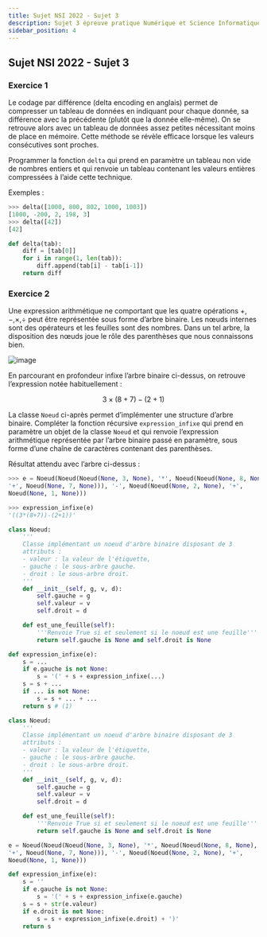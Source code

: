 ```yaml
---
title: Sujet NSI 2022 - Sujet 3
description: Sujet 3 épreuve pratique Numérique et Science Informatique 2022
sidebar_position: 4
---
```


## Sujet NSI 2022 - Sujet 3

### Exercice 1


<Tabs>
  <TabItem value="sujet" label="Sujet" default>

Le codage par différence (delta encoding en anglais) permet de compresser un tableau de
données en indiquant pour chaque donnée, sa différence avec la précédente (plutôt que la
donnée elle-même). On se retrouve alors avec un tableau de données assez petites nécessitant
moins de place en mémoire. Cette méthode se révèle efficace lorsque les valeurs consécutives
sont proches.

Programmer la fonction `delta` qui prend en paramètre un tableau non vide de nombres entiers
et qui renvoie un tableau contenant les valeurs entières compressées à l’aide cette technique.

Exemples :

```python
>>> delta([1000, 800, 802, 1000, 1003])
[1000, -200, 2, 198, 3]
>>> delta([42])
[42]
```

  </TabItem>
  <TabItem value="correction" label="Correction">

```python linenums='1'
def delta(tab):
    diff = [tab[0]]
    for i in range(1, len(tab)):
        diff.append(tab[i] - tab[i-1])
    return diff
```

  </TabItem>
  
</Tabs>

### Exercice 2

<Tabs>
  <TabItem value="sujet" label="Sujet" default>

Une expression arithmétique ne comportant que les quatre opérations +, −,×,÷ peut être
représentée sous forme d’arbre binaire. Les nœuds internes sont des opérateurs et les feuilles
sont des nombres. Dans un tel arbre, la disposition des nœuds joue le rôle des parenthèses que
nous connaissons bien.

![image](data/img3_2.png)

En parcourant en profondeur infixe l’arbre binaire ci-dessus, on
retrouve l’expression notée habituellement :

$$3 \times (8 + 7) − (2 + 1)$$

La classe `Noeud` ci-après permet d’implémenter une structure
d’arbre binaire.
Compléter la fonction récursive `expression_infixe` qui prend
en paramètre un objet de la classe `Noeud` et qui renvoie
l’expression arithmétique représentée par l’arbre binaire passé
en paramètre, sous forme d’une chaîne de caractères contenant
des parenthèses.

Résultat attendu avec l’arbre ci-dessus :

```python
>>> e = Noeud(Noeud(Noeud(None, 3, None), '*', Noeud(Noeud(None, 8, None),
'+', Noeud(None, 7, None))), '-', Noeud(Noeud(None, 2, None), '+',
Noeud(None, 1, None)))

>>> expression_infixe(e)
'((3*(8+7))-(2+1))'
```

```python
class Noeud:
    '''
    Classe implémentant un noeud d'arbre binaire disposant de 3
    attributs :
    - valeur : la valeur de l'étiquette,
    - gauche : le sous-arbre gauche.
    - droit : le sous-arbre droit.
    '''
    def __init__(self, g, v, d):
        self.gauche = g
        self.valeur = v
        self.droit = d

    def est_une_feuille(self):
        '''Renvoie True si et seulement si le noeud est une feuille'''
        return self.gauche is None and self.droit is None

def expression_infixe(e):
    s = ...
    if e.gauche is not None:
        s = '(' + s + expression_infixe(...)
    s = s + ...
    if ... is not None:
        s = s + ... + ...
    return s # (1)
```

  </TabItem>
  <TabItem value="correction" label="Correction">

```python linenums='1'
class Noeud:
    '''
    Classe implémentant un noeud d'arbre binaire disposant de 3
    attributs :
    - valeur : la valeur de l'étiquette,
    - gauche : le sous-arbre gauche.
    - droit : le sous-arbre droit.
    '''
    def __init__(self, g, v, d):
        self.gauche = g
        self.valeur = v
        self.droit = d

    def est_une_feuille(self):
        '''Renvoie True si et seulement si le noeud est une feuille'''
        return self.gauche is None and self.droit is None

e = Noeud(Noeud(Noeud(None, 3, None), '*', Noeud(Noeud(None, 8, None),
'+', Noeud(None, 7, None))), '-', Noeud(Noeud(None, 2, None), '+',
Noeud(None, 1, None)))

def expression_infixe(e):
    s = ''
    if e.gauche is not None:
        s = '(' + s + expression_infixe(e.gauche)
    s = s + str(e.valeur)
    if e.droit is not None:
        s = s + expression_infixe(e.droit) + ')'
    return s
```

  </TabItem>
  
</Tabs>
